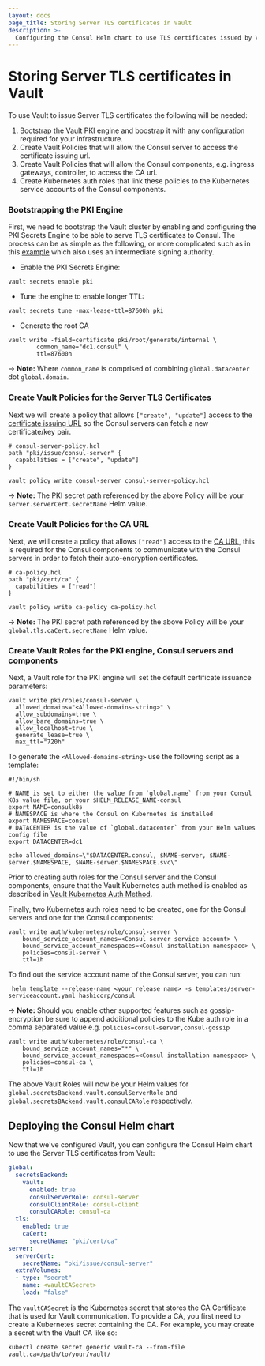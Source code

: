 ```yaml
---
layout: docs
page_title: Storing Server TLS certificates in Vault
description: >-
  Configuring the Consul Helm chart to use TLS certificates issued by Vault for the Consul server.
---
```


# Storing Server TLS certificates in Vault

To use Vault to issue Server TLS certificates the following will be needed:

1. Bootstrap the Vault PKI engine and boostrap it with any configuration required for your infrastructure.
1. Create Vault Policies that will allow the Consul server to access the certificate issuing url.
1. Create Vault Policies that will allow the Consul components, e.g. ingress gateways, controller, to access the CA url.
1. Create Kubernetes auth roles that link these policies to the Kubernetes service accounts of the Consul components.


### Bootstrapping the PKI Engine
First, we need to bootstrap the Vault cluster by enabling and configuring the PKI Secrets Engine to be able to serve
TLS certificates to Consul. The process can be as simple as the following, or more complicated such as in this [example](https://learn.hashicorp.com/tutorials/consul/vault-pki-consul-secure-tls)
which also uses an intermediate signing authority.

* Enable the PKI Secrets Engine:
```shell-session
vault secrets enable pki
```
* Tune the engine to enable longer TTL:
```shell-session
vault secrets tune -max-lease-ttl=87600h pki
```
* Generate the root CA
```shell-session
vault write -field=certificate pki/root/generate/internal \
        common_name="dc1.consul" \
        ttl=87600h
```
-> **Note:** Where `common_name` is comprised of combining `global.datacenter` dot `global.domain`.

### Create Vault Policies for the Server TLS Certificates

Next we will create a policy that allows `["create", "update"]` access to the
[certificate issuing URL](https://www.vaultproject.io/api/secret/pki#generate-certificate) so the Consul servers can
fetch a new certificate/key pair.

```shell-session
# consul-server-policy.hcl
path "pki/issue/consul-server" {
  capabilities = ["create", "update"]
}
```

```shell-session
vault policy write consul-server consul-server-policy.hcl
```
-> **Note:** The PKI secret path referenced by the above Policy will be your `server.serverCert.secretName` Helm value.

### Create Vault Policies for the CA URL

Next, we will create a policy that allows `["read"]` access to the [CA URL](https://www.vaultproject.io/api/secret/pki#read-certificate),
this is required for the Consul components to communicate with the Consul servers in order to fetch their auto-encryption certificates.

```shell-session
# ca-policy.hcl
path "pki/cert/ca" {
  capabilities = ["read"]
}
```

```shell-session
vault policy write ca-policy ca-policy.hcl
```
-> **Note:** The PKI secret path referenced by the above Policy will be your `global.tls.caCert.secretName` Helm value.

### Create Vault Roles for the PKI engine, Consul servers and components

Next, a Vault role for the PKI engine will set the default certificate issuance parameters:

```shell-session
vault write pki/roles/consul-server \
  allowed_domains="<Allowed-domains-string>" \
  allow_subdomains=true \
  allow_bare_domains=true \
  allow_localhost=true \
  generate_lease=true \
  max_ttl="720h"
```

To generate the `<Allowed-domains-string>` use the following script as a template:

```shell-session
#!/bin/sh

# NAME is set to either the value from `global.name` from your Consul K8s value file, or your $HELM_RELEASE_NAME-consul
export NAME=consulk8s
# NAMESPACE is where the Consul on Kubernetes is installed
export NAMESPACE=consul
# DATACENTER is the value of `global.datacenter` from your Helm values config file
export DATACENTER=dc1

echo allowed_domains=\"$DATACENTER.consul, $NAME-server, $NAME-server.$NAMESPACE, $NAME-server.$NAMESPACE.svc\"
```

Prior to creating auth roles for the Consul server and the Consul components, ensure that the Vault Kubernetes auth method is enabled as described in [Vault Kubernetes Auth Method](/docs/k8s/installation/vault#vault-kubernetes-auth-method).

Finally, two Kubernetes auth roles need to be created, one for the Consul servers and one for the Consul components:

```shell-session
vault write auth/kubernetes/role/consul-server \
    bound_service_account_names=<Consul server service account> \
    bound_service_account_namespaces=<Consul installation namespace> \
    policies=consul-server \
    ttl=1h
```

To find out the service account name of the Consul server,
you can run:
```shell-session
 helm template --release-name <your release name> -s templates/server-serviceaccount.yaml hashicorp/consul
```

-> **Note:** Should you enable other supported features such as gossip-encryption be sure to append additional policies to
the Kube auth role in a comma separated value e.g.  `policies=consul-server,consul-gossip`

```shell-session
vault write auth/kubernetes/role/consul-ca \
    bound_service_account_names="*" \
    bound_service_account_namespaces=<Consul installation namespace> \
    policies=consul-ca \
    ttl=1h
```

The above Vault Roles will now be your Helm values for `global.secretsBackend.vault.consulServerRole` and
`global.secretsBAckend.vault.consulCARole` respectively.


## Deploying the Consul Helm chart

Now that we've configured Vault, you can configure the Consul Helm chart to
use the Server TLS certificates from Vault:

```yaml
global:
  secretsBackend:
    vault:
      enabled: true
      consulServerRole: consul-server
      consulClientRole: consul-client
      consulCARole: consul-ca
  tls:
    enabled: true
    caCert:
      secretName: "pki/cert/ca"
server:
  serverCert:
    secretName: "pki/issue/consul-server"
  extraVolumes:
  - type: "secret"
    name: <vaultCASecret>
    load: "false"
```

The `vaultCASecret` is the Kubernetes secret that stores the CA Certificate that is used for Vault communication. To provide a CA, you first need to create a Kubernetes secret containing the CA. For example, you may create a secret with the Vault CA like so:

```
kubectl create secret generic vault-ca --from-file vault.ca=/path/to/your/vault/
```
